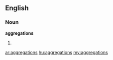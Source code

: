 ==English==
===Noun===
'''aggregations'''
#{{plural of|[[aggregation]]}}

[[ar:aggregations]]
[[hu:aggregations]]
[[my:aggregations]]